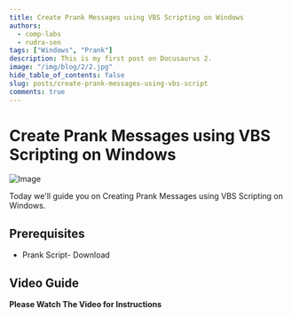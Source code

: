 ```yaml
---
title: Create Prank Messages using VBS Scripting on Windows
authors:
  - comp-labs
  - rudra-sen
tags: ["Windows", "Prank"]
description: This is my first post on Docusaurus 2.
image: "/img/blog/2/2.jpg"
hide_table_of_contents: false
slug: posts/create-prank-messages-using-vbs-script
comments: true
---
```




# Create Prank Messages using VBS Scripting on Windows

![Image](/img/blog/2/2.jpg)

Today we'll guide you on Creating Prank Messages using VBS Scripting on Windows.

<!-- truncate -->

## Prerequisites

- Prank Script- Download

## Video Guide

**Please Watch The Video for Instructions**

<Microlink url='https://www.youtube.com/watch?v=krqDiUuNd4g' />


